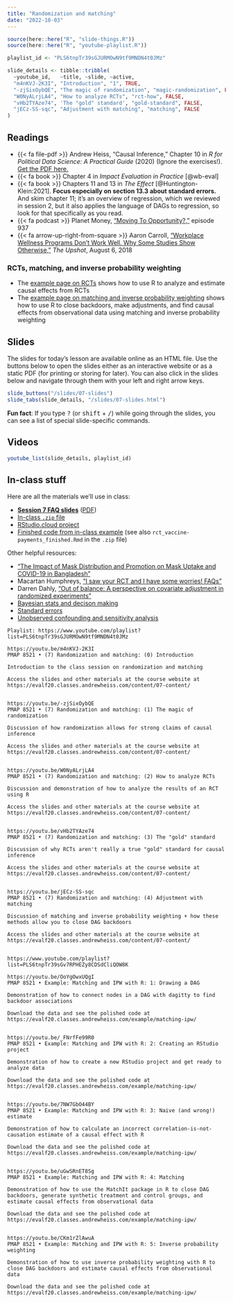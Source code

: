 ```yaml
---
title: "Randomization and matching"
date: "2022-10-03"
---
```


```r
source(here::here("R", "slide-things.R"))
source(here::here("R", "youtube-playlist.R"))

playlist_id <- "PLS6tnpTr39sGJURMOwN9tf9MNDN4t0JMz"

slide_details <- tibble::tribble(
  ~youtube_id,   ~title, ~slide, ~active,
  "m4nKVJ-2K3I", "Introduction", "1", TRUE,
  "-zjSixOybQE", "The magic of randomization", "magic-randomization", FALSE,
  "W0NyALrjLA4", "How to analyze RCTs", "rct-how", FALSE,
  "vHb2TYAze74", 'The "gold" standard', "gold-standard", FALSE,
  "jECz-SS-sqc", "Adjustment with matching", "matching", FALSE
)
```

## Readings

- {{< fa file-pdf >}} Andrew Heiss, "Causal Inference," Chapter 10 in *R for Political Data Science: A Practical Guide* (2020) (Ignore the exercises!). [Get the PDF here.](/files/10-causal-inference.pdf)
- {{< fa book >}} Chapter 4 in *Impact Evaluation in Practice* [@wb-eval]
- {{< fa book >}} Chapters 11 and 13 in *The Effect* [@Huntington-Klein:2021]. **Focus especially on section 13.3 about standard errors.** And skim chapter 11; it's an overview of regression, which we reviewed in session 2, but it also applies the language of DAGs to regression, so look for that specifically as you read.
- {{< fa podcast >}} Planet Money, ["Moving To Opportunity?,"](https://www.npr.org/2019/08/30/756028025/episode-937-moving-to-opportunity) episode 937
- {{< fa arrow-up-right-from-square >}} Aaron Carroll, ["Workplace Wellness Programs Don’t Work Well. Why Some Studies Show Otherwise,"](https://www.nytimes.com/2018/08/06/upshot/employer-wellness-programs-randomized-trials.html) *The Upshot*, August 6, 2018

### RCTs, matching, and inverse probability weighting

- The [example page on RCTs](/example/rcts.qmd) shows how to use R to analyze and estimate causal effects from RCTs
- The [example page on matching and inverse probability weighting](/example/matching-ipw.qmd) shows how to use R to close backdoors, make adjustments, and find causal effects from observational data using matching and inverse probability weighting


## Slides

The slides for today's lesson are available online as an HTML file. Use the buttons below to open the slides either as an interactive website or as a static PDF (for printing or storing for later). You can also click in the slides below and navigate through them with your left and right arrow keys.

```r
slide_buttons("/slides/07-slides")
slide_tabs(slide_details, "/slides/07-slides.html")
```

:::{.callout-tip}
**Fun fact**: If you type <kbd>?</kbd> (or <kbd>shift</kbd> + <kbd>/</kbd>) while going through the slides, you can see a list of special slide-specific commands.
:::


## Videos

```r
youtube_list(slide_details, playlist_id)
```


## In-class stuff

Here are all the materials we'll use in class:

- [**Session 7 FAQ slides**](/slides/07-class.html) ([PDF](/slides/07-class.pdf))
- [In-class `.zip` file](/projects/rcts-ipw.zip)
- [RStudio.cloud project](https://rstudio.cloud/spaces/205054/project/3646106)
- [Finished code from in-class example](/files/rct_vaccine-payments.R) (see also `rct_vaccine-payments_finished.Rmd` in the `.zip` file)

Other helpful resources:

- ["The Impact of Mask Distribution and Promotion on Mask Uptake and COVID-19 in Bangladesh"](https://www.poverty-action.org/study/impact-mask-distribution-and-promotion-mask-uptake-and-covid-19-bangladesh)
- Macartan Humphreys, ["I saw your RCT and I have some worries! FAQs"](https://macartan.github.io/i/notes/rct_faqs.html)
- Darren Dahly, ["Out of balance: A perspective on covariate adjustment in randomized experiments"](https://statsepi.substack.com/p/out-of-balance)
- [Bayesian stats and decison making](/resource/bayes.qmd)
- [Standard errors](/example/standard-errors.qmd)
- [Unobserved confounding and sensitivity analysis](/example/confounding-sensitivity.qmd)


```verbatim
Playlist: https://www.youtube.com/playlist?list=PLS6tnpTr39sGJURMOwN9tf9MNDN4t0JMz

https://youtu.be/m4nKVJ-2K3I
PMAP 8521 • (7) Randomization and matching: (0) Introduction

Introduction to the class session on randomization and matching

Access the slides and other materials at the course website at https://evalf20.classes.andrewheiss.com/content/07-content/


https://youtu.be/-zjSixOybQE
PMAP 8521 • (7) Randomization and matching: (1) The magic of randomization

Discussion of how randomization allows for strong claims of causal inference

Access the slides and other materials at the course website at https://evalf20.classes.andrewheiss.com/content/07-content/

  
https://youtu.be/W0NyALrjLA4
PMAP 8521 • (7) Randomization and matching: (2) How to analyze RCTs

Discussion and demonstration of how to analyze the results of an RCT using R

Access the slides and other materials at the course website at https://evalf20.classes.andrewheiss.com/content/07-content/
  
  
https://youtu.be/vHb2TYAze74
PMAP 8521 • (7) Randomization and matching: (3) The "gold" standard

Discussion of why RCTs aren't really a true "gold" standard for causal inference

Access the slides and other materials at the course website at https://evalf20.classes.andrewheiss.com/content/07-content/
  
  
https://youtu.be/jECz-SS-sqc
PMAP 8521 • (7) Randomization and matching: (4) Adjustment with matching

Discussion of matching and inverse probability weighting + how these methods allow you to close DAG backdoors

Access the slides and other materials at the course website at https://evalf20.classes.andrewheiss.com/content/07-content/


https://www.youtube.com/playlist?list=PLS6tnpTr39sGv7RPHEZy8CDSdCliQOW8K

https://youtu.be/OoYgOwxUQgI
PMAP 8521 • Example: Matching and IPW with R: 1: Drawing a DAG

Demonstration of how to connect nodes in a DAG with dagitty to find backdoor associations

Download the data and see the polished code at https://evalf20.classes.andrewheiss.com/example/matching-ipw/


https://youtu.be/_FNrfFe99R0
PMAP 8521 • Example: Matching and IPW with R: 2: Creating an RStudio project

Demonstration of how to create a new RStudio project and get ready to analyze data

Download the data and see the polished code at https://evalf20.classes.andrewheiss.com/example/matching-ipw/


https://youtu.be/7NW7GbO44BY
PMAP 8521 • Example: Matching and IPW with R: 3: Naive (and wrong!) estimate

Demonstration of how to calculate an incorrect correlation-is-not-causation estimate of a causal effect with R

Download the data and see the polished code at https://evalf20.classes.andrewheiss.com/example/matching-ipw/


https://youtu.be/uGwSRnET8Sg
PMAP 8521 • Example: Matching and IPW with R: 4: Matching

Demonstration of how to use the MatchIt package in R to close DAG backdoors, generate synthetic treatment and control groups, and estimate causal effects from observational data

Download the data and see the polished code at https://evalf20.classes.andrewheiss.com/example/matching-ipw/


https://youtu.be/CKm1rZlAwuA
PMAP 8521 • Example: Matching and IPW with R: 5: Inverse probability weighting

Demonstration of how to use inverse probability weighting with R to close DAG backdoors and estimate causal effects from observational data

Download the data and see the polished code at https://evalf20.classes.andrewheiss.com/example/matching-ipw/
```

